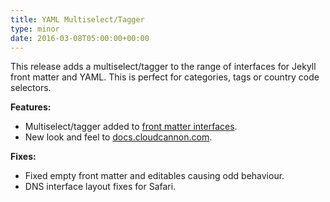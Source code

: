 ```yaml
---
title: YAML Multiselect/Tagger
type: minor
date: 2016-03-08T05:00:00+00:00
---
```



This release adds a multiselect/tagger to the range of interfaces for Jekyll front matter and YAML. This is perfect for categories, tags or country code selectors.

**Features:**

* Multiselect/tagger added to [front matter interfaces](/documentation/edit/interfaces/front-matter-editor/).
* New look and feel to [docs.cloudcannon.com](http://docs.cloudcannon.com/).


**Fixes:**

* Fixed empty front matter and editables causing odd behaviour.
* DNS interface layout fixes for Safari.